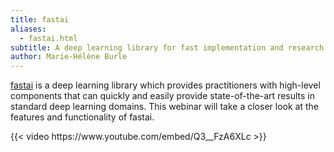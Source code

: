 ```yaml
---
title: fastai
aliases:
  - fastai.html
subtitle: A deep learning library for fast implementation and research
author: Marie-Hélène Burle
---
```


:::{.def}

[fastai](https://docs.fast.ai/) is a deep learning library which provides practitioners with high-level components that can quickly and easily provide state-of-the-art results in standard deep learning domains. This webinar will take a closer look at the features and functionality of fastai.

:::

{{< video https://www.youtube.com/embed/Q3__FzA6XLc >}}
